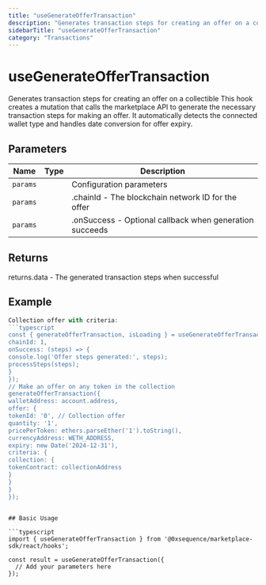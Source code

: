 ```yaml
---
title: "useGenerateOfferTransaction"
description: "Generates transaction steps for creating an offer on a collectible This hook creates a mutation that calls the marketplace API to generate the necessary transaction steps for making an offer. It automatically detects the connected wallet type and handles date conversion for offer expiry."
sidebarTitle: "useGenerateOfferTransaction"
category: "Transactions"
---
```


# useGenerateOfferTransaction

Generates transaction steps for creating an offer on a collectible This hook creates a mutation that calls the marketplace API to generate the necessary transaction steps for making an offer. It automatically detects the connected wallet type and handles date conversion for offer expiry.

## Parameters

| Name | Type | Description |
|------|------|-------------|
| `params` |  | Configuration parameters |
| `params` |  | .chainId - The blockchain network ID for the offer |
| `params` |  | .onSuccess - Optional callback when generation succeeds |

## Returns

returns.data - The generated transaction steps when successful

## Example

```typescript
Collection offer with criteria:
```typescript
const { generateOfferTransaction, isLoading } = useGenerateOfferTransaction({
chainId: 1,
onSuccess: (steps) => {
console.log('Offer steps generated:', steps);
processSteps(steps);
}
});
// Make an offer on any token in the collection
generateOfferTransaction({
walletAddress: account.address,
offer: {
tokenId: '0', // Collection offer
quantity: '1',
pricePerToken: ethers.parseEther('1').toString(),
currencyAddress: WETH_ADDRESS,
expiry: new Date('2024-12-31'),
criteria: {
collection: {
tokenContract: collectionAddress
}
}
}
});
```
```

## Basic Usage

```typescript
import { useGenerateOfferTransaction } from '@0xsequence/marketplace-sdk/react/hooks';

const result = useGenerateOfferTransaction({
  // Add your parameters here
});
```

